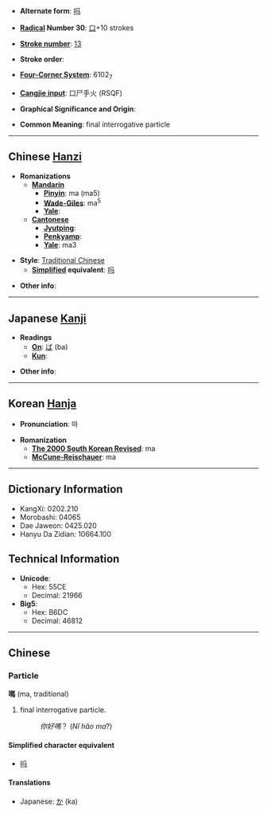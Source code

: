 * '''Alternate form''': [[吗]]

* '''[[Wiktionary:Chinese radical index| Radical]] Number 30''': [[Wiktionary:Chinese radical index 口|口]]+10 strokes

* '''[[Wiktionary:Chinese total strokes index|Stroke number]]''': [[Wiktionary:Chinese total strokes index 13|13]]

* '''Stroke order''': 

* '''[[Wiktionary:Chinese four corner index|Four-Corner System]]''': 6102<sub>7</sub>

* '''[[Wiktionary:Chinese Cangjie index|Cangjie input]]''': 口尸手火 (RSQF)

* '''Graphical Significance and Origin''': 

* '''Common Meaning''': final interrogative particle

----

== Chinese [[Hanzi]] ==

* '''Romanizations'''
** '''[[Mandarin]]'''
*** '''[[Pinyin]]''': ma (ma5)
*** '''[[Wade-Giles]]''': ma<sup>5</sup>
*** '''[[Yale]]''': 
** '''[[Cantonese]]'''
*** '''[[Jyutping]]''':
*** '''[[Penkyamp]]''': 
*** '''[[Yale]]''': ma3

* '''Style''': [[Traditional Chinese]] 
** '''[[Simplified Chinese|Simplified]] equivalent''': [[吗]]

* '''Other info''': 

----

== Japanese [[Kanji]] ==

* '''Readings'''
** '''[[On]]''': [[ば]] (ba)
** '''[[Kun]]''': 

* '''Other info''':  

----

== Korean [[Hanja]] ==

* '''Pronunciation''': 마

* '''Romanization'''
** '''[[The 2000 South Korean Revised Romanization|The 2000 South Korean Revised]]''': ma
** '''[[McCune-Reischauer]]''': ma

----

== Dictionary Information ==

* KangXi: 0202.210
* Morobashi: 04065
* Dae Jaweon: 0425.020
* Hanyu Da Zidian: 10664.100

== Technical Information ==

* '''Unicode''':
** Hex: 55CE
** Decimal: 21966
* '''Big5''':
** Hex: B6DC
** Decimal: 46812

----

==Chinese==
===Particle===
'''嗎''' (ma, traditional)

# final interrogative particle.
#:''你好嗎''？ (''Nǐ hǎo ma''?)

====Simplified character equivalent====
*[[吗]]

====Translations====
*Japanese: [[か]] (ka)